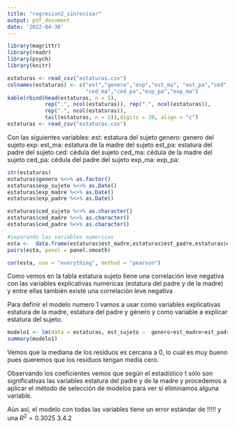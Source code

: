 ---
title: "regresion2_sinrevisar"
output: pdf_document
date: '2022-04-30'
---
<!-- en portada e introducción dejar claro que lo que se busca es 
 explicar la estatura del sujeto con las variables explicativas que ya 
 sabemos-->


```{r}
library(magrittr)
library(readr)
library(psych)
library(knitr)
```

<!-- disminuir nombre de las columnas para que no se transpongan -->

```{r}
estaturas <- read_csv("estaturas.csv")
colnames(estaturas) <- c("est","genero","exp","est_ma", "est_pa","ced", 
                         "ced_ma","ced_pa","exp_pa","exp_ma")
kable(rbind(head(estaturas, n = 5),
            rep(".", ncol(estaturas)), rep(".", ncol(estaturas)),
            rep(".", ncol(estaturas)),
            tail(estaturas, n = 5)),digits = 30, align = "c")
estaturas <- read_csv("estaturas.csv")

```

Con las siguientes variables: \newline
est: estatura del sujeto \newline
genero: genero del sujeto \newline
exp:                       \newline     
est_ma: estatura de la madre del sujeto \newline
est_pa: estatura del padre del sujeto \newline
ced: cédula del sujeto \newline
ced_ma: cédula  de la madre del sujeto \newline
ced_pa: cédula del padre del sujeto \newline
exp_ma:                             \newline
exp_pa:                             \newline

```{r}

str(estaturas)
estaturas$genero %<>% as.factor()
estaturas$exp_sujeto %<>% as.Date()
estaturas$exp_madre %<>% as.Date() 
estaturas$exp_padre %<>% as.Date() 

estaturas$ced_sujeto %<>% as.character()
estaturas$ced_madre %<>% as.character()
estaturas$ced_padre %<>% as.character()
```

```{r}
#separando las variables numericas
esta <-  data.frame(estaturas$est_madre,estaturas$est_padre,estaturas$est_sujeto)
pairs(esta, panel = panel.smooth)
```
```{r}
cor(esta, use = "everything", method = "pearson")
```

Como vemos en la tabla estatura sujeto tiene una correlación leve negativa con las variables explicativas numericas (estatura del padre y de la madre) y entre ellas también existe una correlación leve negativa 

Para definir el modelo numero 1 vamos a usar como variables explicativas estatura de la madre, estatura del padre y género y como variable a explicar estatura del sujeto.

```{r}
modelo1 <- lm(data = estaturas, est_sujeto ~  genero+est_madre+est_padre)
summary(modelo1)
```
Vemos que la mediana de los residuos es cercana a 0, lo cual es muy bueno pues queremos que los residuos tengan media cero.

Observando los coeficientes vemos que según el estadístico t sólo son significativas las variables estatura del padre y de la madre <!-- confirmar --> y procedemos a aplicar el método de selección de modelos para ver si eliminamos alguna variable.

Aún así, el modelo con todas las variables tiene un error estándar de !!!!! y una $R^2 = 0.3025$ 3.4.2


